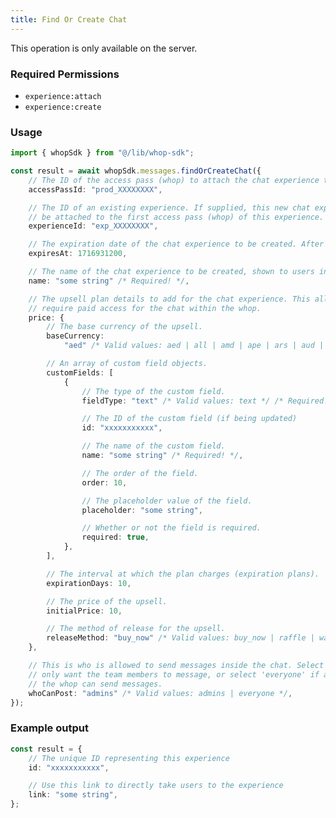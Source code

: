 ```yaml
---
title: Find Or Create Chat
---
```

<Note>This operation is only available on the server.</Note>

### Required Permissions
 - `experience:attach`
 - `experience:create`

### Usage

```typescript
import { whopSdk } from "@/lib/whop-sdk";

const result = await whopSdk.messages.findOrCreateChat({
	// The ID of the access pass (whop) to attach the chat experience to. It looks like prod_xxxx.
	accessPassId: "prod_XXXXXXXX",

	// The ID of an existing experience. If supplied, this new chat experience will
	// be attached to the first access pass (whop) of this experience. It looks like exp_xxxx.
	experienceId: "exp_XXXXXXXX",

	// The expiration date of the chat experience to be created. After this timestamp, the experience disappears.
	expiresAt: 1716931200,

	// The name of the chat experience to be created, shown to users in the UI.
	name: "some string" /* Required! */,

	// The upsell plan details to add for the chat experience. This allows you to
	// require paid access for the chat within the whop.
	price: {
		// The base currency of the upsell.
		baseCurrency:
			"aed" /* Valid values: aed | all | amd | ape | ars | aud | bam | bgn | bhd | bob | brl | bsd | btc | cad | chf | clp | cop | crc | czk | dkk | dop | dzd | egp | etb | eth | eur | gbp | ghs | gmd | gtq | gyd | hkd | huf | idr | ils | inr | jmd | jod | jpy | kes | khr | krw | kwd | lkr | mad | mdl | mga | mkd | mnt | mop | mur | mxn | myr | nad | ngn | nok | nzd | omr | pen | php | pkr | pln | pyg | qar | ron | rsd | rub | rwf | sar | sek | sgd | thb | tnd | try | ttd | twd | tzs | usd | uyu | uzs | vnd | xcd | xof | zar */,

		// An array of custom field objects.
		customFields: [
			{
				// The type of the custom field.
				fieldType: "text" /* Valid values: text */ /* Required! */,

				// The ID of the custom field (if being updated)
				id: "xxxxxxxxxxx",

				// The name of the custom field.
				name: "some string" /* Required! */,

				// The order of the field.
				order: 10,

				// The placeholder value of the field.
				placeholder: "some string",

				// Whether or not the field is required.
				required: true,
			},
		],

		// The interval at which the plan charges (expiration plans).
		expirationDays: 10,

		// The price of the upsell.
		initialPrice: 10,

		// The method of release for the upsell.
		releaseMethod: "buy_now" /* Valid values: buy_now | raffle | waitlist */,
	},

	// This is who is allowed to send messages inside the chat. Select 'admin' if you
	// only want the team members to message, or select 'everyone' if any member of
	// the whop can send messages.
	whoCanPost: "admins" /* Valid values: admins | everyone */,
});

```

### Example output

```typescript
const result = {
	// The unique ID representing this experience
	id: "xxxxxxxxxxx",

	// Use this link to directly take users to the experience
	link: "some string",
};

```
